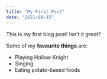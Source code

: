 ```yaml
---
title: "My First Post"
date: "2021-08-15"
---
```


This is my first blog post! Isn't it *great*?

Some of my **favourite things** are:

* Playing Hollow Knight 
* Singing
* Eating potato-based foods
